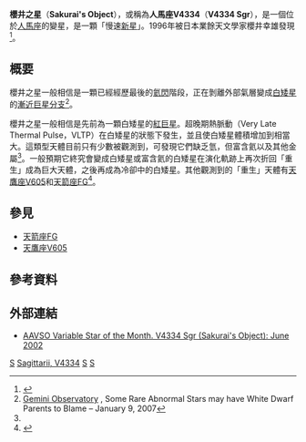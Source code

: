 {{Starbox begin | name=Sakurai's Object <br/> V4334 Sagittarii}}
{{Starbox image |
 image=[[File:Phot-21-96.gif|250px]] |
 caption=[[歐洲南方天文台|歐洲南方天文台]] Hilmar Duerbeck 拍攝的櫻井之星}}
{{Starbox observe |
  epoch=[[J2000.0|J2000.0]] ([[国际天球参考系统|ICRS]]) |
  constell = [[人馬座|人馬座]] |
  ra = {{RA|17|52|32.69}}<ref name=simbada>[http://simbad.u-strasbg.fr/simbad/sim-basic?Ident=V4334+Sgr&submit=SIMBAD+search SIMBAD Database entry for V4334 Sgr], [[SIMBAD|SIMBAD]]. Accessed online 2009-05-18.</ref>|
  dec = {{DEC|−17|41|08.0}}<ref name=simbada/>|
  appmag_v=10.90<ref name=simbada/>
}}
{{Starbox character |
  class=S...D<ref name=simbada/>|
  b-v=8.80<ref name=simbada/>|
 }}
{{Starbox catalog |
 names=V4334 Sgr, V4334 Sagittarii, 2MASS J17523269-1741080, DPV 1, Sakurai's variable, PN G010.4+04.4, GSC2 S2202011182877, Sakurai's Object<ref name=simbada/>
}}
{{Starbox end}}

'''櫻井之星'''（'''Sakurai's Object'''），或稱為'''人馬座V4334'''（'''V4334 Sgr'''），是一個位於[[人馬座|人馬座]]的變星，是一顆「慢速[[新星|新星]]」。1996年被日本業餘天文學家櫻井幸雄發現<ref>{{Cite web |url=http://www.ing.iac.es/PR/newsletter/news2/sakurai.html |title=THE ING NEWSLETTER No. 2, March 2000, Don Pollacco, QUB |access-date=2012-03-25 |archive-date=2020-10-25 |archive-url=https://web.archive.org/web/20201025134904/http://www.ing.iac.es/PR/newsletter/news2/sakurai.html |dead-url=no }}</ref>。 

==概要==
櫻井之星一般相信是一顆已經經歷最後的[[氦閃|氦閃]]階段，正在剝離外部氣層變成[[白矮星|白矮星]]的[[漸近巨星分支|漸近巨星分支]]<ref>[http://www.gemini.edu/index.php?option=content&task=view&id=220 Gemini Observatory] {{Wayback|url=http://www.gemini.edu/index.php?option=content&task=view&id=220 |date=20080506053752 }}, Some Rare Abnormal Stars may have White Dwarf Parents to Blame – January 9, 2007</ref>。

櫻井之星一般相信是先前為一顆白矮星的[[紅巨星|紅巨星]]。超晚期熱脈動（Very Late Thermal Pulse，VLTP）在白矮星的狀態下發生，並且使白矮星體積增加到相當大。這類型天體目前只有少數被觀測到，可發現它們缺乏氫，但富含氦以及其他金屬<ref name=2003ApJ583-913/>。一般預期它終究會變成白矮星或富含氦的白矮星在演化軌跡上再次折回「重生」成為巨大天體，之後再成為冷卻中的白矮星。其他觀測到的「重生」天體有[[天鷹座V605|天鷹座V605]]和[[天箭座FG|天箭座FG]]<ref name=2003ApJ583-913>{{Cite web |url=http://adsabs.harvard.edu/abs/2003ApJ...583..913L |title=NASA ADS: "Sakurai's Object, V605 Aquilae, and FG Sagittae: An Evolutionary Sequence Revealed", by Lawlor, T. M.; MacDonald, J. |access-date=2012-03-25 |archive-date=2017-06-25 |archive-url=https://web.archive.org/web/20170625140741/http://adsabs.harvard.edu/abs/2003ApJ...583..913L |dead-url=no }}</ref>。

== 參見 ==
* [[天箭座FG|天箭座FG]]
* [[天鷹座V605|天鷹座V605]]

== 參考資料 ==
{{reflist}}

==外部連結==
* [http://www.aavso.org/vsots_v4334sgr AAVSO Variable Star of the Month. V4334 Sgr (Sakurai's Object): June 2002] {{Wayback|url=http://www.aavso.org/vsots_v4334sgr |date=20201128060138 }}

[[Category:人马座|S]]
[[Category:以变星命名法命名的天体|Sagittarii, V4334]]
[[Category:新星|S]]
[[Category:未分類恆星|S]]